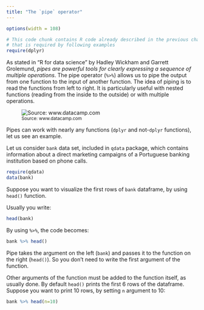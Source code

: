 ```yaml
---
title: "The `pipe` operator"
---
```


```r
options(width = 108)
```

```r
# This code chunk contains R code already described in the previous chapters
# that is required by following examples
require(dplyr)
```


As stated in "R for data science" by Hadley Wickham and Garrett Grolemund, _pipes are powerful tools for clearly expressing a sequence of multiple operations_. The pipe operator (`%>%`) allows us to pipe the output from one function to the input of another function. The idea of piping is to read the functions from left to right. It is particularly useful with nested functions (reading from the inside to the outside) or with multiple operations.

![<small>Source: www.datacamp.com</small>](./images/pipe.png)

Pipes can work with nearly any functions (`dplyr` and not-`dplyr` functions), let us see an example.

Let us consider `bank` data set, included in `qdata` package, which contains information about a direct marketing campaigns of a Portuguese banking institution based on phone calls. 

```r
require(qdata)
data(bank) 
```

Suppose you want to visualize the first rows of `bank` dataframe, by using `head()` function.   

Usually you write:

```r
head(bank)
```

By using `%>%`, the code becomes:

```r
bank %>% head()
```

Pipe takes the argument on the left (`bank`) and passes it to the function on the right (`head()`). So you don't need to write the first argument of the function. 

Other arguments of the function must be added to the function itself, as usually done. By default `head()` prints the first 6 rows of the dataframe. Suppose you want to print 10 rows, by setting `n` argument to 10:

```r
bank %>% head(n=10)
```


